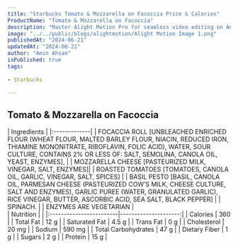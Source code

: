 ```yaml
---
title: "Starbucks Tomato & Mozzarella on Facoccia Price & Calories"
ProductName: "Tomato & Mozzarella on Facoccia" 
description: "Master Alight Motion Pro for seamless video editing on Android, iOS, and Tablets with our ultimate guide, unlocking advanced features and elevating your skills in 2024!"
image: "../../public/blogs/alightmotion/Alight Motion Image 1.png"
publishedAt: "2024-06-21"
updatedAt: "2024-06-21"
author: "Amin Ahsan"
isPublished: true
tags:
 
- Starbucks
      
---
```

 
## Tomato & Mozzarella on Facoccia

<div className="tables-container">
  <div className="table-wrapper">
    | Ingredients  |  
    |:-------------|
    |  FOCACCIA ROLL [UNBLEACHED ENRICHED FLOUR (WHEAT FLOUR, MALTED BARLEY FLOUR, NIACIN, REDUCED IRON, THIAMINE MONONITRATE, RIBOFLAVIN, FOLIC ACID), WATER, SOUR CULTURE, CONTAINS 2% OR LESS OF: SALT, SEMOLINA, CANOLA OIL, YEAST, ENZYMES], |
    |  MOZZARELLA CHEESE [PASTEURIZED MILK, VINEGAR, SALT, ENZYMES]|
    | ROASTED TOMATOES [TOMATOES, CANOLA OIL, GARLIC, VINEGAR, SALT, SPICES]  |
    | BASIL PESTO [BASIL, CANOLA OIL, PARMESAN CHEESE (PASTEURIZED COW’S MILK, CHEESE CULTURE, SALT AND ENZYMES), GARLIC PUREE (WATER, GRANULATED GARLIC), RICE VINEGAR, BUTTER, ASCORBIC ACID, SEA SALT, BLACK PEPPER]  |
    | SPINACH.   |
    |  ENZYMES ARE VEGETARIAN  |
  </div>
  <div className="table-wrapper">
    | Nutrition               |                      |  
    |:------------------------|---------------------:|
    | Calories                | 360                  |
    | Total Fat               | 12 g                 |
    | Saturated Fat           | 4.5 g                |
    | Trans Fat               | 0 g                  |
    | Cholesterol             | 20 mg                 |
    | Sodium                  | 590 mg                |
    | Total Carbohydrates     | 47 g                  |
    | Dietary Fiber           | 1 g                  |
    | Sugars                  | 2 g                  |
    | Protein                 | 15 g                 |
  </div>
</div>
<style jsx>{`
  .tables-container {
    display: flex;
    flex-direction: row;
    gap: 30px;
  }
  .table-wrapper {
    width: 500px; /* Adjust as needed */
  }
  @media (max-width: 768px) {
    .tables-container {
      flex-direction: column;
      gap: 0px; /* Adjust as needed */
    }
    .table-wrapper {
      width: 100%; /* Adjust as needed */
    }
  }
`}</style>
